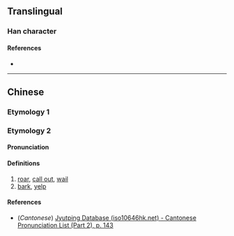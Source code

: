 {{character info}}
==Translingual==

===Han character===
{{Han char|rn=85|rad=水|as=10|sn=13|four=36143|canj=EHAJ|ids=⿰氵皋}}

====References====
* {{Han ref|kx=0643.241|dkj=18066|hdz=31701.040|uh=6EDC|ud=28380|bh=DE5C|bd=56924}}

----

==Chinese==
{{zh-forms}}

===Etymology 1===
{{zh-see|澤|a|lustre; shine}}

===Etymology 2===
====Pronunciation====
{{zh-pron
|m=hào
|c=gou1
|mc=
|oc=
|ma=
|cat=v
}}

====Definitions====
{{zh-hanzi}}

# [[roar]], [[call out]], [[wail]]
# [[bark]], [[yelp]]

====References====
* (''Cantonese'') [http://www.iso10646hk.net/jp/document/download.jsp Jyutping Database (iso10646hk.net) - Cantonese Pronunciation List (Part 2), p. 143]